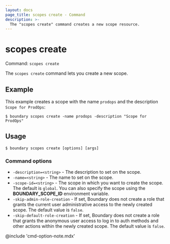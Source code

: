 ```yaml
---
layout: docs
page_title: scopes create - Command
description: >-
  The "scopes create" command creates a new scope resource.
---
```


# scopes create

Command: `scopes create`

The `scopes create` command lets you create a new scope.

## Example

This example creates a scope with the name `prodops` and the description `Scope for ProdOps`:

```shell-session
$ boundary scopes create -name prodops -description "Scope for ProdOps"
```

## Usage

<CodeBlockConfig hideClipboard>

```shell-session
$ boundary scopes create [options] [args]
```

</CodeBlockConfig>

### Command options

- `-description=<string>` - The description to set on the scope.
- `-name=<string>` - The name to set on the scope.
- `-scope-id=<string>` - The scope in which you want to create the scope.
The default is `global`.
You can also specify the scope using the **BOUNDARY_SCOPE_ID** environment variable.
- `-skip-admin-role-creation` - If set, Boundary does not create a role that grants the current user administrative access to the newly created scope.
The default value is `false`.
- `-skip-default-role-creation` - If set, Boundary does not create a role that grants the anonymous user access to log in to auth methods and other actions within the newly created scope.
The default value is `false`.

@include 'cmd-option-note.mdx'